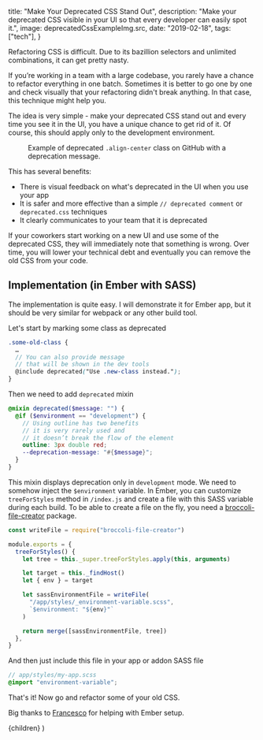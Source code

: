 
  title: "Make Your Deprecated CSS Stand Out",
  description:
    "Make your deprecated CSS visible in your UI so that every developer can easily spot it.",
  image: deprecatedCssExampleImg.src,
  date: "2019-02-18",
  tags: ["tech"],
}

Refactoring CSS is difficult. Due to its bazillion selectors and unlimited combinations, it can get pretty nasty.

If you’re working in a team with a large codebase, you rarely have a chance to refactor everything in one batch. Sometimes it is better to go one by one and check visually that your refactoring didn't break anything. In that case, this technique might help you.

The idea is very simple - make your deprecated CSS stand out and every time you see it in the UI, you have a unique chance to get rid of it. Of course, this should apply only to the development environment.

<Figure
  src={deprecatedCssExampleImg}
  alt="Example of deprecated .align-center class on GitHub homepage"
>
  Example of deprecated <code>.align-center</code> class on GitHub with a
  deprecation message.
</Figure>

This has several benefits:

- There is visual feedback on what's deprecated in the UI when you use your app
- It is safer and more effective than a simple `// deprecated comment` or `deprecated.css` techniques
- It clearly communicates to your team that it is deprecated

If your coworkers start working on a new UI and use some of the deprecated CSS, they will immediately note that something is wrong. Over time, you will lower your technical debt and eventually you can remove the old CSS from your code.

## Implementation (in Ember with SASS)

The implementation is quite easy. I will demonstrate it for Ember app, but it should be very similar for webpack or any other build tool.

Let's start by marking some class as deprecated

```scss
.some-old-class {
  …
  // You can also provide message
  // that will be shown in the dev tools
  @include deprecated("Use .new-class instead.");
}
```

Then we need to add `deprecated` mixin

```scss
@mixin deprecated($message: "") {
  @if ($environment == "development") {
    // Using outline has two benefits
    // it is very rarely used and
    // it doesn’t break the flow of the element
    outline: 3px double red;
    --deprecation-message: "#{$message}";
  }
}
```

This mixin displays deprecation only in `development` mode. We need to somehow inject the `$environment` variable. In Ember, you can customize `treeForStyles` method in `/index.js` and create a file with this SASS variable during each build. To be able to create a file on the fly, you need a [broccoli-file-creator](https://github.com/rwjblue/broccoli-file-creator) package.

```javascript
const writeFile = require("broccoli-file-creator")

module.exports = {
  treeForStyles() {
    let tree = this._super.treeForStyles.apply(this, arguments)

    let target = this._findHost()
    let { env } = target

    let sassEnvironmentFile = writeFile(
      "/app/styles/_environment-variable.scss",
      `$environment: "${env}"`
    )

    return merge([sassEnvironmentFile, tree])
  },
}
```

And then just include this file in your app or addon SASS file

```scss
// app/styles/my-app.scss
@import "environment-variable";
```

That's it! Now go and refactor some of your old CSS.

Big thanks to [Francesco](https://fnovy.com/) for helping with Ember setup.

  <BlogPostLayout meta={meta}>{children}</BlogPostLayout>
)
